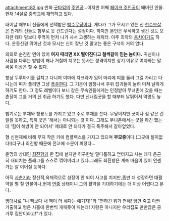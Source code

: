 attachment:82.jpg
만화 [[굿타임]]의 [[주인공]]...이지만 어째 [[페이크 주인공]]이 돼버린 인물. 현재 14살로 중학교에 재학하고 있다.

태어날 때부터 신들에게 선택받은 [[박수무당]]이다. 게다가 그가 모시고 있는 신 [[천수보살]]은 천계의 신들도 함부로 못 건드린다는 설정이다. 하지만 본인은 무식하고 생긴 것도 모자란 데다 말보다 주먹이 먼저 나가 사서 고생하는 캐릭터. 아주 최악의 [[음치]]이기도 하다. 운동신경 뛰어난 것과 모시는 신이 잘난 것 말고는 좋은 구석이 거의 없다.

의외로 순진한 면이 있어 '''여자 때리면 XX 떨어진다고 철썩같이 믿는 놈이다.''' 귀신이나 사람을 다루는 방법이 꽤나 거칠며 지고는 못사는 성격이지만 상기 이유로 여자와는 말싸움 이상은 할 수 없다.

항상 두루마기를 걸치고 다니며 이마에 차크라가 있어 머리에 띠를 둘러 그걸 가리고 다니는데 띠가 풀리면 그냥 [[폭주]]한다. 그 기운이 엄청나서 주위 잡귀들이 눌려 미쳐 날뛰게 하기도 한다. 그 정도 레벨이다 보니 같은 무속인들에게는 인정받아 무녀촌에 갔을 때는 촌장이 그를 거의 [[신]] 취급 하기도 했다. 다만 신내림굿을 할 때부터 날뛰어서 악명도 높다.

법기로는 부채와 청룡도를 가지고 있고 주로 부채를 쓴다. 무당이지만 굿이나 점 같은 건 일절 못하고, 특히 굿은 '해서는 아니되는 것'이다. 그래도 무녀촌에서는 굿을 하긴 했는데 '힘이 해방이 안 되어서' 제대로 안 되다가 결국 폭주해서 갈아엎었다.

형 신현제에 비해 무지 작은 키에 컴플렉스를 가지고 있으며 '''무모증'''이다.(그곳에 털이없다!)더구나 최진향 때문에 전교에 소문이 퍼졌다...

운명의 상대인 [[최진향]]과 한 집에 살지만 허구한날 말다툼하고 얻터지고 사는 데다 은근히 내비치는 플래그를 스스로 꺾어버리고 있다.그래도 최진향은 계속 마음이 있어 언젠가는 잘 이어질 듯하다.

아직 [[사춘기]]라 정신적,육체적으로 성장이 안 되어 사고를 치지만,좀만 더 성장하면 대활약을 펼 칠 인물이나,현재 [[연중]] 상태이니 그의 활약을 기대하기에는 더 이상 어렵다고 본다.

[[명대사]]로 "니 빽보다 내 빽이 더 세다는 얘기지!"와 "편하긴 뭐가 편해! 엄만 죽고 아빤 가출하고 형은 사흘에 한번씩 개패듯이 패는데! 자랑은 아니지만 우리집도 만만찮은 콩가루 집안이라고!"가 있다.
